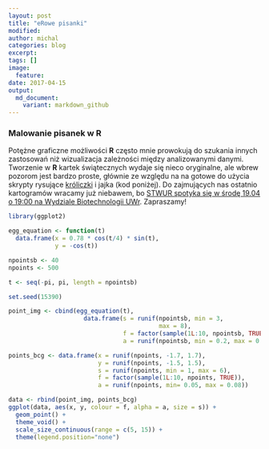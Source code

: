 ```yaml
---
layout: post
title: "eRowe pisanki"
modified:
author: michal
categories: blog
excerpt:
tags: []
image:
  feature:
date: 2017-04-15
output:
  md_document:
    variant: markdown_github
---
```


### Malowanie pisanek w R

Potężne graficzne możliwości **R** często mnie prowokują do szukania innych zastosowań niż wizualizacja zależności między analizowanymi danymi. Tworzenie w **R** kartek świątecznych wydaje się nieco oryginalne, ale wbrew pozorom jest bardzo proste, głównie ze względu na na gotowe do użycia skrypty rysujące [króliczki](https://www.rdocumentation.org/packages/onion/versions/1.2-4/topics/bunny) i jajka (kod poniżej). 
Do zajmujących nas ostatnio kartogramów wracamy już niebawem, bo [STWUR spotyka się w środę 19.04 o 19:00 na Wydziale Biotechnologii UWr](https://www.meetup.com/Wroclaw-R-Users-Group/events/239151851/). Zapraszamy!

```r
library(ggplot2)

egg_equation <- function(t)
  data.frame(x = 0.78 * cos(t/4) * sin(t), 
             y = -cos(t))

npointsb <- 40
npoints <- 500

t <- seq(-pi, pi, length = npointsb)

set.seed(15390)

point_img <- cbind(egg_equation(t),
                     data.frame(s = runif(npointsb, min = 3, 
                                          max = 8), 
                                f = factor(sample(1L:10, npointsb, TRUE)), 
                                a = runif(npointsb, min = 0.2, max = 0.4)))

points_bcg <- data.frame(x = runif(npoints, -1.7, 1.7), 
                         y = runif(npoints, -1.5, 1.5), 
                         s = runif(npoints, min = 1, max = 6), 
                         f = factor(sample(1L:10, npoints, TRUE)), 
                         a = runif(npoints, min= 0.05, max = 0.08))

data <- rbind(point_img, points_bcg)
ggplot(data, aes(x, y, colour = f, alpha = a, size = s)) +
  geom_point() +
  theme_void() + 
  scale_size_continuous(range = c(5, 15)) +
  theme(legend.position="none")
```
